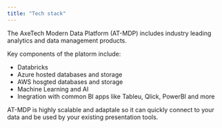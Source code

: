 ```yaml
---
title: "Tech stack"
---
```


The AxeTech Modern Data Platform (AT-MDP) includes industry leading analytics and data management products.

Key components of the platorm include:

* Databricks
* Azure hosted databases and storage
* AWS hosgted databases and storage
* Machine Learning and AI
* Inegration with common BI apps like Tableu, Qlick, PowerBI and more

AT-MDP is highly scalable and adaptale so it can quickly connect to your data and be used by your existing presentation tools.